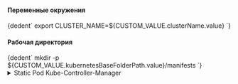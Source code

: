 


<h4>Переменные окружения</h4>
<CodeBlock language="bash">
  {dedent`
    export CLUSTER_NAME=${CUSTOM_VALUE.clusterName.value}
  `}
</CodeBlock>

<h4>Рабочая директория</h4>
<CodeBlock language="bash">
  {dedent`
    mkdir -p ${CUSTOM_VALUE.kubernetesBaseFolderPath.value}/manifests
  `}
</CodeBlock>

<details className="custom-gray-block">
<summary>Static Pod Kube-Controller-Manager</summary>

<h4>Генерация манифеста</h4>
<CodeBlock language="bash">
  {dedent`
    cat <<EOF > ${CUSTOM_VALUE.kubernetesBaseFolderPath.value}/manifests/kube-controller-manager.yaml
    apiVersion: v1
    kind: Pod
    metadata:
      creationTimestamp: null
      labels:
        component: kube-controller-manager
        tier: control-plane
      name: kube-controller-manager
      namespace: kube-system
    spec:
      containers:
      - command:
        - kube-controller-manager
        - --allocate-node-cidrs=${KUBE_CONTROLLER_MANAGER_ARGS.allocateNodeCidrs.value}
        - --allow-untagged-cloud=${KUBE_CONTROLLER_MANAGER_ARGS.allowUntaggedCloud.value}
        - --attach-detach-reconcile-sync-period=${KUBE_CONTROLLER_MANAGER_ARGS.attachDetachReconcileSyncPeriod.value}
        - --authentication-kubeconfig=${KUBE_CONTROLLER_MANAGER_ARGS.authenticationKubeconfig.value}
        - --authentication-skip-lookup=${KUBE_CONTROLLER_MANAGER_ARGS.authenticationSkipLookup.value}
        - --authentication-token-webhook-cache-ttl=${KUBE_CONTROLLER_MANAGER_ARGS.authenticationTokenWebhookCacheTtl.value}
        - --authentication-tolerate-lookup-failure=${KUBE_CONTROLLER_MANAGER_ARGS.authenticationTolerateLookupFailure.value}
        - --authorization-always-allow-paths=${KUBE_CONTROLLER_MANAGER_ARGS.authorizationAlwaysAllowPaths.value}
        - --authorization-kubeconfig=${KUBE_CONTROLLER_MANAGER_ARGS.authorizationKubeconfig.value}
        - --authorization-webhook-cache-authorized-ttl=${KUBE_CONTROLLER_MANAGER_ARGS.authorizationWebhookCacheAuthorizedTtl.value}
        - --authorization-webhook-cache-unauthorized-ttl=${KUBE_CONTROLLER_MANAGER_ARGS.authorizationWebhookCacheUnauthorizedTtl.value}
        - --bind-address=${KUBE_CONTROLLER_MANAGER_ARGS.bindAddress.value}
        - --cidr-allocator-type=${KUBE_CONTROLLER_MANAGER_ARGS.cidrAllocatorType.value}
        - --client-ca-file=${KUBE_CONTROLLER_MANAGER_ARGS.clientCaFile.value}
        - --cluster-name=${KUBE_CONTROLLER_MANAGER_ARGS.clusterName.value}
        - --cloud-provider-gce-lb-src-cidrs=${KUBE_CONTROLLER_MANAGER_ARGS.cloudProviderGceLbSrcCidrs.value}
        - --cluster-signing-cert-file=${KUBE_CONTROLLER_MANAGER_ARGS.clusterSigningCertFile.value}
        - --cluster-signing-duration=${KUBE_CONTROLLER_MANAGER_ARGS.clusterSigningDuration.value}
        - --cluster-signing-key-file=${KUBE_CONTROLLER_MANAGER_ARGS.clusterSigningKeyFile.value}
        - --concurrent-cron-job-syncs=${KUBE_CONTROLLER_MANAGER_ARGS.concurrentCronJobSyncs.value}
        - --concurrent-deployment-syncs=${KUBE_CONTROLLER_MANAGER_ARGS.concurrentDeploymentSyncs.value}
        - --concurrent-endpoint-syncs=${KUBE_CONTROLLER_MANAGER_ARGS.concurrentEndpointSyncs.value}
        - --concurrent-ephemeralvolume-syncs=${KUBE_CONTROLLER_MANAGER_ARGS.concurrentEphemeralvolumeSyncs.value}
        - --concurrent-gc-syncs=${KUBE_CONTROLLER_MANAGER_ARGS.concurrentGcSyncs.value}
        - --concurrent-horizontal-pod-autoscaler-syncs=${KUBE_CONTROLLER_MANAGER_ARGS.concurrentHorizontalPodAutoscalerSyncs.value}
        - --concurrent-job-syncs=${KUBE_CONTROLLER_MANAGER_ARGS.concurrentJobSyncs.value}
        - --concurrent-namespace-syncs=${KUBE_CONTROLLER_MANAGER_ARGS.concurrentNamespaceSyncs.value}
        - --concurrent-rc-syncs=${KUBE_CONTROLLER_MANAGER_ARGS.concurrentRcSyncs.value}
        - --concurrent-replicaset-syncs=${KUBE_CONTROLLER_MANAGER_ARGS.concurrentReplicasetSyncs.value}
        - --concurrent-resource-quota-syncs=${KUBE_CONTROLLER_MANAGER_ARGS.concurrentResourceQuotaSyncs.value}
        - --concurrent-service-endpoint-syncs=${KUBE_CONTROLLER_MANAGER_ARGS.concurrentServiceEndpointSyncs.value}
        - --concurrent-service-syncs=${KUBE_CONTROLLER_MANAGER_ARGS.concurrentServiceSyncs.value}
        - --concurrent-serviceaccount-token-syncs=${KUBE_CONTROLLER_MANAGER_ARGS.concurrentServiceaccountTokenSyncs.value}
        - --concurrent-statefulset-syncs=${KUBE_CONTROLLER_MANAGER_ARGS.concurrentStatefulsetSyncs.value}
        - --concurrent-ttl-after-finished-syncs=${KUBE_CONTROLLER_MANAGER_ARGS.concurrentTtlAfterFinishedSyncs.value}
        - --concurrent-validating-admission-policy-status-syncs=${KUBE_CONTROLLER_MANAGER_ARGS.concurrentValidatingAdmissionPolicyStatusSyncs.value}
        - --configure-cloud-routes=${KUBE_CONTROLLER_MANAGER_ARGS.configureCloudRoutes.value}
        - --contention-profiling=${KUBE_CONTROLLER_MANAGER_ARGS.contentionProfiling.value}
        - --controller-start-interval=${KUBE_CONTROLLER_MANAGER_ARGS.controllerStartInterval.value}
        - --controllers=${KUBE_CONTROLLER_MANAGER_ARGS.controllers.value}
        - --disable-attach-detach-reconcile-sync=${KUBE_CONTROLLER_MANAGER_ARGS.disableAttachDetachReconcileSync.value}
        - --disable-force-detach-on-timeout=${KUBE_CONTROLLER_MANAGER_ARGS.disableForceDetachOnTimeout.value}
        - --enable-dynamic-provisioning=${KUBE_CONTROLLER_MANAGER_ARGS.enableDynamicProvisioning.value}
        - --enable-garbage-collector=${KUBE_CONTROLLER_MANAGER_ARGS.enableGarbageCollector.value}
        - --enable-hostpath-provisioner=${KUBE_CONTROLLER_MANAGER_ARGS.enableHostpathProvisioner.value}
        - --enable-leader-migration=${KUBE_CONTROLLER_MANAGER_ARGS.enableLeaderMigration.value}
        - --endpoint-updates-batch-period=${KUBE_CONTROLLER_MANAGER_ARGS.endpointUpdatesBatchPeriod.value}
        - --endpointslice-updates-batch-period=${KUBE_CONTROLLER_MANAGER_ARGS.endpointsliceUpdatesBatchPeriod.value}
        - --feature-gates=${KUBE_CONTROLLER_MANAGER_ARGS.featureGates.value}
        - --flex-volume-plugin-dir=${KUBE_CONTROLLER_MANAGER_ARGS.flexVolumePluginDir.value}
        - --help=${KUBE_CONTROLLER_MANAGER_ARGS.help.value}
        - --horizontal-pod-autoscaler-cpu-initialization-period=${KUBE_CONTROLLER_MANAGER_ARGS.horizontalPodAutoscalerCpuInitializationPeriod.value}
        - --horizontal-pod-autoscaler-downscale-delay=${KUBE_CONTROLLER_MANAGER_ARGS.horizontalPodAutoscalerDownscaleDelay.value}
        - --horizontal-pod-autoscaler-downscale-stabilization=${KUBE_CONTROLLER_MANAGER_ARGS.horizontalPodAutoscalerDownscaleStabilization.value}
        - --horizontal-pod-autoscaler-initial-readiness-delay=${KUBE_CONTROLLER_MANAGER_ARGS.horizontalPodAutoscalerInitialReadinessDelay.value}
        - --horizontal-pod-autoscaler-sync-period=${KUBE_CONTROLLER_MANAGER_ARGS.horizontalPodAutoscalerSyncPeriod.value}
        - --horizontal-pod-autoscaler-tolerance=${KUBE_CONTROLLER_MANAGER_ARGS.horizontalPodAutoscalerTolerance.value}
        - --horizontal-pod-autoscaler-upscale-delay=${KUBE_CONTROLLER_MANAGER_ARGS.horizontalPodAutoscalerUpscaleDelay.value}
        - --http2-max-streams-per-connection=${KUBE_CONTROLLER_MANAGER_ARGS.http2MaxStreamsPerConnection.value}
        - --kube-api-burst=${KUBE_CONTROLLER_MANAGER_ARGS.kubeApiBurst.value}
        - --kube-api-content-type=${KUBE_CONTROLLER_MANAGER_ARGS.kubeApiContentType.value}
        - --kube-api-qps=${KUBE_CONTROLLER_MANAGER_ARGS.kubeApiQps.value}
        - --kubeconfig=${KUBE_CONTROLLER_MANAGER_ARGS.kubeconfig.value}
        - --large-cluster-size-threshold=${KUBE_CONTROLLER_MANAGER_ARGS.largeClusterSizeThreshold.value}
        - --leader-elect=${KUBE_CONTROLLER_MANAGER_ARGS.leaderElect.value}
        - --leader-elect-lease-duration=${KUBE_CONTROLLER_MANAGER_ARGS.leaderElectLeaseDuration.value}
        - --leader-elect-renew-deadline=${KUBE_CONTROLLER_MANAGER_ARGS.leaderElectRenewDeadline.value}
        - --leader-elect-resource-lock=${KUBE_CONTROLLER_MANAGER_ARGS.leaderElectResourceLock.value}
        - --leader-elect-resource-name=${KUBE_CONTROLLER_MANAGER_ARGS.leaderElectResourceName.value}
        - --leader-elect-resource-namespace=${KUBE_CONTROLLER_MANAGER_ARGS.leaderElectResourceNamespace.value}
        - --leader-elect-retry-period=${KUBE_CONTROLLER_MANAGER_ARGS.leaderElectRetryPeriod.value}
        - --legacy-service-account-token-clean-up-period=${KUBE_CONTROLLER_MANAGER_ARGS.legacyServiceAccountTokenCleanUpPeriod.value}
        - --log-flush-frequency=${KUBE_CONTROLLER_MANAGER_ARGS.logFlushFrequency.value}
        - --log-json-info-buffer-size=${KUBE_CONTROLLER_MANAGER_ARGS.logJsonInfoBufferSize.value}
        - --log-json-split-stream=${KUBE_CONTROLLER_MANAGER_ARGS.logJsonSplitStream.value}
        - --log-text-info-buffer-size=${KUBE_CONTROLLER_MANAGER_ARGS.logTextInfoBufferSize.value}
        - --log-text-split-stream=${KUBE_CONTROLLER_MANAGER_ARGS.logTextSplitStream.value}
        - --logging-format=${KUBE_CONTROLLER_MANAGER_ARGS.loggingFormat.value}
        - --max-endpoints-per-slice=${KUBE_CONTROLLER_MANAGER_ARGS.maxEndpointsPerSlice.value}
        - --min-resync-period=${KUBE_CONTROLLER_MANAGER_ARGS.minResyncPeriod.value}
        - --mirroring-concurrent-service-endpoint-syncs=${KUBE_CONTROLLER_MANAGER_ARGS.mirroringConcurrentServiceEndpointSyncs.value}
        - --mirroring-endpointslice-updates-batch-period=${KUBE_CONTROLLER_MANAGER_ARGS.mirroringEndpointsliceUpdatesBatchPeriod.value}
        - --mirroring-max-endpoints-per-subset=${KUBE_CONTROLLER_MANAGER_ARGS.mirroringMaxEndpointsPerSubset.value}
        - --namespace-sync-period=${KUBE_CONTROLLER_MANAGER_ARGS.namespaceSyncPeriod.value}
        - --node-cidr-mask-size=${KUBE_CONTROLLER_MANAGER_ARGS.nodeCidrMaskSize.value}
        - --node-cidr-mask-size-ipv4=${KUBE_CONTROLLER_MANAGER_ARGS.nodeCidrMaskSizeIpv4.value}
        - --node-cidr-mask-size-ipv6=${KUBE_CONTROLLER_MANAGER_ARGS.nodeCidrMaskSizeIpv6.value}
        - --node-eviction-rate=${KUBE_CONTROLLER_MANAGER_ARGS.nodeEvictionRate.value}
        - --node-monitor-grace-period=${KUBE_CONTROLLER_MANAGER_ARGS.nodeMonitorGracePeriod.value}
        - --node-monitor-period=${KUBE_CONTROLLER_MANAGER_ARGS.nodeMonitorPeriod.value}
        - --node-startup-grace-period=${KUBE_CONTROLLER_MANAGER_ARGS.nodeStartupGracePeriod.value}
        - --node-sync-period=${KUBE_CONTROLLER_MANAGER_ARGS.nodeSyncPeriod.value}
        - --permit-address-sharing=${KUBE_CONTROLLER_MANAGER_ARGS.permitAddressSharing.value}
        - --permit-port-sharing=${KUBE_CONTROLLER_MANAGER_ARGS.permitPortSharing.value}
        - --profiling=${KUBE_CONTROLLER_MANAGER_ARGS.profiling.value}
        - --pv-recycler-increment-timeout-nfs=${KUBE_CONTROLLER_MANAGER_ARGS.pvRecyclerIncrementTimeoutNfs.value}
        - --pv-recycler-minimum-timeout-hostpath=${KUBE_CONTROLLER_MANAGER_ARGS.pvRecyclerMinimumTimeoutHostpath.value}
        - --pv-recycler-minimum-timeout-nfs=${KUBE_CONTROLLER_MANAGER_ARGS.pvRecyclerMinimumTimeoutNfs.value}
        - --pv-recycler-timeout-increment-hostpath=${KUBE_CONTROLLER_MANAGER_ARGS.pvRecyclerTimeoutIncrementHostpath.value}
        - --pvclaimbinder-sync-period=${KUBE_CONTROLLER_MANAGER_ARGS.pvclaimbinderSyncPeriod.value}
        - --requestheader-client-ca-file=${KUBE_CONTROLLER_MANAGER_ARGS.requestheaderClientCaFile.value}
        - --requestheader-extra-headers-prefix=${KUBE_CONTROLLER_MANAGER_ARGS.requestheaderExtraHeadersPrefix.value}
        - --requestheader-group-headers=${KUBE_CONTROLLER_MANAGER_ARGS.requestheaderGroupHeaders.value}
        - --requestheader-username-headers=${KUBE_CONTROLLER_MANAGER_ARGS.requestheaderUsernameHeaders.value}
        - --resource-quota-sync-period=${KUBE_CONTROLLER_MANAGER_ARGS.resourceQuotaSyncPeriod.value}
        - --root-ca-file=${KUBE_CONTROLLER_MANAGER_ARGS.rootCaFile.value}
        - --route-reconciliation-period=${KUBE_CONTROLLER_MANAGER_ARGS.routeReconciliationPeriod.value}
        - --secondary-node-eviction-rate=${KUBE_CONTROLLER_MANAGER_ARGS.secondaryNodeEvictionRate.value}
        - --secure-port=${KUBE_CONTROLLER_MANAGER_ARGS.securePort.value}
        - --service-account-private-key-file=${KUBE_CONTROLLER_MANAGER_ARGS.serviceAccountPrivateKeyFile.value}
        - --terminated-pod-gc-threshold=${KUBE_CONTROLLER_MANAGER_ARGS.terminatedPodGcThreshold.value}
        - --unhealthy-zone-threshold=${KUBE_CONTROLLER_MANAGER_ARGS.unhealthyZoneThreshold.value}
        - --use-service-account-credentials=${KUBE_CONTROLLER_MANAGER_ARGS.useServiceAccountCredentials.value}
        - --v=${KUBE_CONTROLLER_MANAGER_ARGS.v.value}
        - --version=${KUBE_CONTROLLER_MANAGER_ARGS.version.value}
        - --volume-host-allow-local-loopback=${KUBE_CONTROLLER_MANAGER_ARGS.volumeHostAllowLocalLoopback.value}
        # ЕСЛИ НУЖНО ПОДКЛЮЧИТЬ CLOUD-CONTROLLER-MANAGER
        # ТРЕБУЕТСЯ РАСКОМЕНТИРОВАТЬ
        # ->
        # - --cloud-provider: "${KUBE_CONTROLLER_MANAGER_ARGS.cloudProvider.value}"
        # Не указывать если значение "" или undefined
        # - --cluster-signing-kube-apiserver-client-cert-file=${KUBE_CONTROLLER_MANAGER_ARGS.clusterSigningKubeApiserverClientCertFile.value}
        # - --cluster-signing-kube-apiserver-client-key-file=${KUBE_CONTROLLER_MANAGER_ARGS.clusterSigningKubeApiserverClientKeyFile.value}
        # - --cluster-signing-kubelet-client-cert-file=${KUBE_CONTROLLER_MANAGER_ARGS.clusterSigningKubeletClientCertFile.value}
        # - --cluster-signing-kubelet-client-key-file=${KUBE_CONTROLLER_MANAGER_ARGS.clusterSigningKubeletClientKeyFile.value}
        # - --cluster-signing-kubelet-serving-cert-file=${KUBE_CONTROLLER_MANAGER_ARGS.clusterSigningKubeletServingCertFile.value}
        # - --cluster-signing-kubelet-serving-key-file=${KUBE_CONTROLLER_MANAGER_ARGS.clusterSigningKubeletServingKeyFile.value}
        # - --cluster-signing-legacy-unknown-cert-file=${KUBE_CONTROLLER_MANAGER_ARGS.clusterSigningLegacyUnknownCertFile.value}
        # - --cluster-signing-legacy-unknown-key-file=${KUBE_CONTROLLER_MANAGER_ARGS.clusterSigningLegacyUnknownKeyFile.value}
        # - --cluster-cidr=${KUBE_CONTROLLER_MANAGER_ARGS.clusterCidr.value}
        # - --cloud-config=${KUBE_CONTROLLER_MANAGER_ARGS.cloudConfig.value}
        # - --cert-dir=${KUBE_CONTROLLER_MANAGER_ARGS.certDir.value}
        # - --allow-metric-labels-manifest=${KUBE_CONTROLLER_MANAGER_ARGS.allowMetricLabelsManifest.value}
        # - --allow-metric-labels=${KUBE_CONTROLLER_MANAGER_ARGS.allowMetricLabels.value}
        # - --disabled-metrics=${KUBE_CONTROLLER_MANAGER_ARGS.disabledMetrics.value}
        # - --leader-migration-config=${KUBE_CONTROLLER_MANAGER_ARGS.leaderMigrationConfig.value}
        # - --master=${KUBE_CONTROLLER_MANAGER_ARGS.master.value}
        # - --pv-recycler-pod-template-filepath-hostpath=${KUBE_CONTROLLER_MANAGER_ARGS.pvRecyclerPodTemplateFilepathHostpath.value}
        # - --pv-recycler-pod-template-filepath-nfs=${KUBE_CONTROLLER_MANAGER_ARGS.pvRecyclerPodTemplateFilepathNfs.value}
        # - --service-cluster-ip-range=${KUBE_CONTROLLER_MANAGER_ARGS.serviceClusterIpRange.value}
        # - --show-hidden-metrics-for-version=${KUBE_CONTROLLER_MANAGER_ARGS.showHiddenMetricsForVersion.value}
        # - --tls-cert-file=${KUBE_CONTROLLER_MANAGER_ARGS.tlsCertFile.value}
        # - --tls-cipher-suites=${KUBE_CONTROLLER_MANAGER_ARGS.tlsCipherSuites.value}
        # - --tls-min-version=${KUBE_CONTROLLER_MANAGER_ARGS.tlsMinVersion.value}
        # - --tls-private-key-file=${KUBE_CONTROLLER_MANAGER_ARGS.tlsPrivateKeyFile.value}
        # - --tls-sni-cert-key=${KUBE_CONTROLLER_MANAGER_ARGS.tlsSniCertKey.value}
        # - --vmodule=${KUBE_CONTROLLER_MANAGER_ARGS.vmodule.value}
        # - --volume-host-cidr-denylist=${KUBE_CONTROLLER_MANAGER_ARGS.volumeHostCidrDenylist.value}
        # - --external-cloud-volume-plugin=${KUBE_CONTROLLER_MANAGER_ARGS.externalCloudVolumePlugin.value}
        # - --requestheader-allowed-names=${KUBE_CONTROLLER_MANAGER_ARGS.requestheaderAllowedNames.value}
        image: ${CUSTOM_VALUE.baseDockerRegistry.value}/kube-controller-manager:${COMPONENTS_VERSION.kubernetes.value}
        imagePullPolicy: IfNotPresent
        livenessProbe:
          failureThreshold: 8
          httpGet:
            path: /healthz
            port: ${PORTS.kubeControllerManager.portNumber}
            scheme: HTTPS
          initialDelaySeconds: 10
          periodSeconds: 10
          timeoutSeconds: 15
        name: kube-controller-manager
        resources:
          requests:
            cpu: 200m
        startupProbe:
          failureThreshold: 24
          httpGet:
            path: /healthz
            port: ${PORTS.kubeControllerManager.portNumber}
            scheme: HTTPS
          initialDelaySeconds: 10
          periodSeconds: 10
          timeoutSeconds: 15
        volumeMounts:
        - mountPath: /etc/ssl/certs
          name: ca-certs
          readOnly: true
        - mountPath: /etc/ca-certificates
          name: etc-ca-certificates
          readOnly: true
        - mountPath: /etc/pki
          name: etc-pki
          readOnly: true
        - mountPath: /usr/libexec/kubernetes/kubelet-plugins/volume/exec/
          name: flexvolume-dir
        - mountPath: ${CUSTOM_VALUE.kubernetesBaseFolderPath.value}/pki
          name: k8s-certs
          readOnly: true
        - mountPath: ${CUSTOM_VALUE.kubernetesBaseFolderPath.value}/controller-manager.conf
          name: kubeconfig
          readOnly: true
        - mountPath: /usr/local/share/ca-certificates
          name: usr-local-share-ca-certificates
          readOnly: true
        - mountPath: /usr/share/ca-certificates
          name: usr-share-ca-certificates
          readOnly: true
      hostNetwork: true
      priority: 2000001000
      priorityClassName: system-node-critical
      securityContext:
        seccompProfile:
          type: RuntimeDefault
      volumes:
      - hostPath:
          path: /etc/ssl/certs
          type: DirectoryOrCreate
        name: ca-certs
      - hostPath:
          path: /etc/ca-certificates
          type: DirectoryOrCreate
        name: etc-ca-certificates
      - hostPath:
          path: /etc/pki
          type: DirectoryOrCreate
        name: etc-pki
      - hostPath:
          path: /usr/libexec/kubernetes/kubelet-plugins/volume/exec/
          type: DirectoryOrCreate
        name: flexvolume-dir
      - hostPath:
          path: ${CUSTOM_VALUE.kubernetesBaseFolderPath.value}/pki
          type: DirectoryOrCreate
        name: k8s-certs
      - hostPath:
          path: ${CUSTOM_VALUE.kubernetesBaseFolderPath.value}/controller-manager.conf
          type: FileOrCreate
        name: kubeconfig
      - hostPath:
          path: /usr/local/share/ca-certificates
          type: DirectoryOrCreate
        name: usr-local-share-ca-certificates
      - hostPath:
          path: /usr/share/ca-certificates
          type: DirectoryOrCreate
        name: usr-share-ca-certificates
    status: {}
    EOF
  `}
</CodeBlock>

</details>
